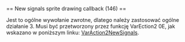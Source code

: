 <noinclude>{{pl/Development/NewGRF/inne strony|en=newgrf-specs.tt-wiki.net/wiki/Callback:_New_signals_sprite_drawing_callback|pl=pl/Development/NewGRF/NFO Specs/Callback/New signals sprite drawing callback}}
</noinclude>== New signals sprite drawing callback (146) ==

Jest to ogólne wywołanie zwrotne, dlatego należy zastosować ogólne działanie 3. Musi być przetworzony przez funkcję VarEction2 0E, jak wskazano w poniższym linku: [[pl/Development/NewGRF/NFO Specs/VariationalAction2/Signals|VarAction2NewSignals]].
<!--[[Category:Callbacks]]-->